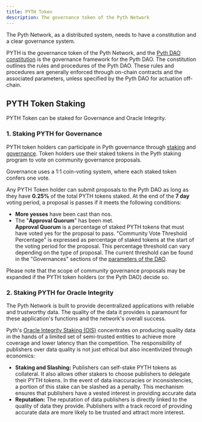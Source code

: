 ```yaml
---
title: PYTH Token
description: The governance token of the Pyth Network
---
```


The Pyth Network, as a distributed system, needs to have a constitution and a clear governance system.

PYTH is the governance token of the Pyth Network, and the [Pyth DAO constitution](https://github.com/pyth-network/governance/blob/main/docs/constitution/pyth-dao-constitution.md) is the governance framework for the Pyth DAO. The constitution outlines the rules and procedures of the Pyth DAO. These rules and procedures are generally enforced through on-chain contracts and the associated parameters, unless specified by the Pyth DAO for actuation off-chain.

## PYTH Token Staking

PYTH Token can be staked for Governance and Oracle Integrity.

### 1. Staking PYTH for Governance

PYTH token holders can participate in Pyth governance through [staking](https://staking.pyth.network/) and [governance](https://app.realms.today/dao/PYTH). Token holders use their staked tokens in the Pyth staking program to vote on community governance proposals.

Governance uses a 1:1 coin-voting system, where each staked token confers one vote.

Any PYTH Token holder can submit proposals to the Pyth DAO as long as they have **0.25%** of the total PYTH tokens staked.
At the end of the **7 day** voting period, a proposal is passes if it meets the following conditions:

- **More yesses** have been cast than nos.
- The "**Approval Quorum**" has been met. \
  **Approval Quorum** is a percentage of staked PYTH tokens that must have voted yes for the proposal to pass. "Community Vote Threshold Percentage" is expressed as percentage of staked tokens at the start of the voting period for the proposal. This percentage threshold can vary depending on the type of proposal. The current threshold can be found in the "Governances" sections of the [parameters of the DAO](https://app.realms.today/dao/PYTH/params).

Please note that the scope of community governance proposals may be expanded if the PYTH token holders (or the Pyth DAO) decide so.

### 2. Staking PYTH for Oracle Integrity

The Pyth Network is built to provide decentralized applications with reliable and trustworthy data. The quality of the data it provides is paramount for these application's functions and the network's overall success.

Pyth's [Oracle Integrity Staking (OIS)](./oracle-integrity-staking) concentrates on producing quality data in the hands of a limited set of semi-trusted entities to achieve more coverage and lower latency than the competition. The responsibility of publishers over data quality is not just ethical but also incentivized through economics:

- **Staking and Slashing:** Publishers can self-stake PYTH tokens as collateral. It also allows other stakers to choose publishers to delegate their PYTH tokens. In the event of data inaccuracies or inconsistencies, a portion of this stake can be slashed as a penalty. This mechanism ensures that publishers have a vested interest in providing accurate data
- **Reputation:** The reputation of data publishers is directly linked to the quality of data they provide. Publishers with a track record of providing accurate data are more likely to be trusted and attract more interest.
